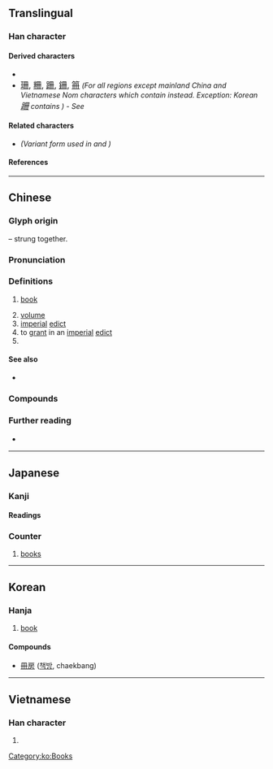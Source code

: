 {{also|册|𠕁}}
{{character info/new}}
==Translingual==

===Han character===
{{Han char|rn=13|rad=冂|as=03|sn=5|four=77440|canj=BT,XBT|ids=⿻冂卄,⿻𦉫一}}

====Derived characters====
* {{l|mul|[[𭇒]], [[姍]], [[柵]], [[𣧱]], [[𦙱]],<!-- Note: 𧧚 is incorrect - Contains ⿻冊丨 --> [[𪑃]], [[刪]], [[𮟰]], [[𠂨]], [[𣫳]], [[𣌧]]}}
*  <font size=3, lang="zh-hant">[[珊#Translingual|珊]], [[粣#Translingual|粣]], [[跚#Translingual|跚]], [[銏#Translingual|銏]], [[笧#Translingual|笧]]</font> ''(For all regions except mainland China and Vietnamese Nom characters which contain {{l|mul|册}} instead. Exception: Korean <font size=3, lang="ko">[[跚#Translingual|跚]]</font> contains {{l|mul|册}}) - See {{w|Han unification}}''

====Related characters====
* {{l|mul|[[册]]}} ''(Variant form used in {{w|simplified Chinese}} and {{w|History of writing in Vietnam|Vietnamese Nom}})''

====References====
{{Han ref|kx=0129.010|dkj=01515|dj=0289.200|hdz=10099.050|uh=518A}}

----

==Chinese==
{{zh-forms|s=册|alt=𠕁}}

===Glyph origin===
{{Han etym}}
{{liushu|p}} – {{w|bamboo slips}} strung together.

===Pronunciation===
{{zh-pron
|m=cè
|c=caak3
|h=pfs=chhak
|md=cháh
|mn=xm,qz,tw:chheh/zz,pn:chheeh/xm,zz,tw:chhek/qz:chhiak
|mn_note=chheh/chheeh - vernacular; chhek/chhiak - literary
|w=4tshaq
|mc=y
|oc=y
|cat=n,v,cls
}}

===Definitions===
{{zh-hanzi}}

# {{lb|zh|literary|or|Min Nan}} [[book]]
# [[volume]]
# [[imperial]] [[edict]]
# to [[grant]] in an [[imperial]] [[edict]]
# {{zh-classifier|[[book]]s}}

====See also====
* {{zh-l|書}}

===Compounds===
{{zh-der|冊書|四柱冊|冊正|丁口冊|列冊|冊封|底冊|人手一冊|冊立|帳冊|冊子|冊命|分冊|冊頁|冊府元龜|冊府|冊葉|哀冊|冊籍|小冊子|史冊|兔園冊|副冊|名冊|畫冊|捐冊|旅遊手冊|檔冊|留言冊|清冊|書冊|樣冊子|手冊|方冊|符冊|簡冊|花名冊|點名冊|長冊|黃冊|魚鱗圖冊|高文大冊|高文典冊|紀念冊|簿冊|註冊|註冊商標|羊冊|照冊}}

===Further reading===
* {{q|Min Nan pronunciation audio}}　{{thcwd|1322}}

{{zh-cat|Elementary}}

----

==Japanese==

===Kanji===
{{ja-kanji|grade=6|rs=冂03}}

====Readings====
{{ja-readings
|on=さつ, さく
|kun=ふみ-
}}

===Counter===
{{ja-pos|さつ|counter}}

# [[book]]s

----

==Korean==

===Hanja===
{{ko-hanja|hangeul=[[책]]|rv=chaek|mr=ch'aek}}

# [[book]]

====Compounds====
* [[冊房]] ([[책방]], chaekbang)

----

==Vietnamese==

===Han character===
{{vi-hantu|sách|rs=冂03}}

# {{han tu form of|sách|[[book]]}}

[[Category:ko:Books]]